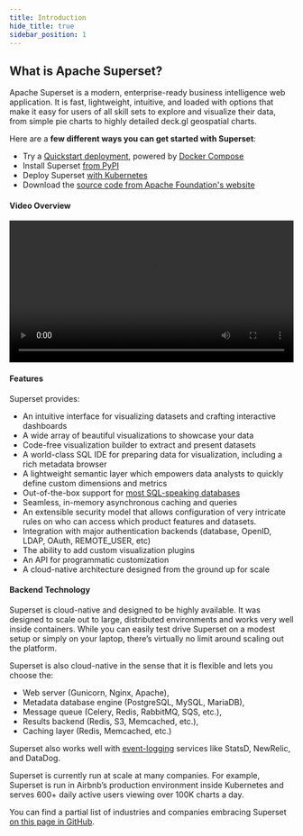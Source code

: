 ```yaml
---
title: Introduction
hide_title: true
sidebar_position: 1
---
```


## What is Apache Superset?

Apache Superset is a modern, enterprise-ready business intelligence web application. It
is fast, lightweight, intuitive, and loaded with options that make it easy for users of all skill
sets to explore and visualize their data, from simple pie charts to highly detailed deck.gl
geospatial charts.

Here are a **few different ways you can get started with Superset**:

- Try a [Quickstart deployment](/docs/quickstart), powered by [Docker Compose](https://docs.docker.com/compose/)
- Install Superset [from PyPI](/docs/installation/installing-superset-from-pypi/)
- Deploy Superset [with Kubernetes](/docs/installation/running-on-kubernetes)
- Download the [source code from Apache Foundation's website](https://dist.apache.org/repos/dist/release/superset/)

#### Video Overview

<video src="https://user-images.githubusercontent.com/64562059/234390129-321d4f35-cb4b-45e8-89d9-20ae292f34fc.mp4" width="100%" height="auto" controls="">
    https://user-images.githubusercontent.com/64562059/234390129-321d4f35-cb4b-45e8-89d9-20ae292f34fc.mp4
</video>

#### Features

Superset provides:

- An intuitive interface for visualizing datasets and crafting interactive dashboards
- A wide array of beautiful visualizations to showcase your data
- Code-free visualization builder to extract and present datasets
- A world-class SQL IDE for preparing data for visualization, including a rich metadata browser
- A lightweight semantic layer which empowers data analysts to quickly define custom dimensions and metrics
- Out-of-the-box support for [most SQL-speaking databases](/docs/databases/installing-database-drivers/)
- Seamless, in-memory asynchronous caching and queries
- An extensible security model that allows configuration of very intricate rules on who can access which product features and datasets.
- Integration with major authentication backends (database, OpenID, LDAP, OAuth, REMOTE_USER, etc)
- The ability to add custom visualization plugins
- An API for programmatic customization
- A cloud-native architecture designed from the ground up for scale

#### Backend Technology

Superset is cloud-native and designed to be highly available. It was designed to scale out to large,
distributed environments and works very well inside containers. While you can easily test drive
Superset on a modest setup or simply on your laptop, there’s virtually no limit around scaling out
the platform.

Superset is also cloud-native in the sense that it is flexible and lets you choose the:

- Web server (Gunicorn, Nginx, Apache),
- Metadata database engine (PostgreSQL, MySQL, MariaDB),
- Message queue (Celery, Redis, RabbitMQ, SQS, etc.),
- Results backend (Redis, S3, Memcached, etc.),
- Caching layer (Redis, Memcached, etc.)

Superset also works well with [event-logging](/docs/installation/event-logging/)
services like StatsD, NewRelic, and DataDog.

Superset is currently run at scale at many companies. For example, Superset is run in Airbnb’s
production environment inside Kubernetes and serves 600+ daily active users viewing over 100K charts
a day.

You can find a partial list of industries and companies embracing Superset
[on this page in GitHub](https://github.com/apache/superset/blob/master/RESOURCES/INTHEWILD.md).
